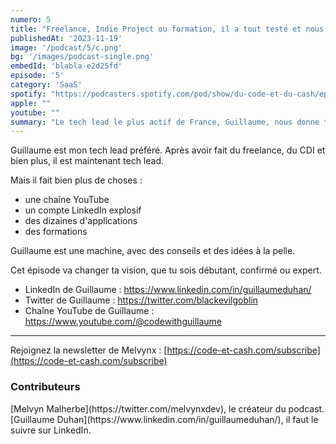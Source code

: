 ```yaml
---
numero: 5
title: "Freelance, Indie Project ou formation, il a tout testé et nous donne les clés pour faire pareil - #5 Guillaume Duhan"
publishedAt: '2023-11-19'
image: '/podcast/5/c.png'
bg: '/images/podcast-single.png'
embedId: 'blabla-e2d25fd'
episode: '5'
category: 'SaaS'
spotify: "https://podcasters.spotify.com/pod/show/du-code-et-du-cash/episodes/Passer-de-0--13-000-abonns-sur-LinkedIn-en-parlant-de-lIA-tout-en-tant-nomade---4-Alex-Soyer-e2d25fd"
apple: ""
youtube: ""
summary: "Le tech lead le plus actif de France, Guillaume, nous donne toutes les clés pour créer des applications qui marchent et pour trouver un job, peu importe son niveau."
---
```


Guillaume est mon tech lead préféré. Après avoir fait du freelance, du CDI et bien plus, il est maintenant tech lead.

Mais il fait bien plus de choses :

-  une chaîne YouTube
-  un compte LinkedIn explosif
-  des dizaines d'applications
-  des formations

Guillaume est une machine, avec des conseils et des idées à la pelle.

Cet épisode va changer ta vision, que tu sois débutant, confirmé ou expert.

-  LinkedIn de Guillaume : https://www.linkedin.com/in/guillaumeduhan/
-  Twitter de Guillaume : https://twitter.com/blackevilgoblin
-  Chaîne YouTube de Guillaume : https://www.youtube.com/@codewithguillaume

---

Rejoignez la newsletter de Melvynx : [https://code-et-cash.com/subscribe](https://code-et-cash.com/subscribe)

### Contributeurs

<Contributor>
[Melvyn Malherbe](https://twitter.com/melvynxdev), le créateur du podcast.
</Contributor>
<Contributor>
[Guillaume Duhan](https://www.linkedin.com/in/guillaumeduhan/), il faut le suivre sur LinkedIn.
</Contributor>